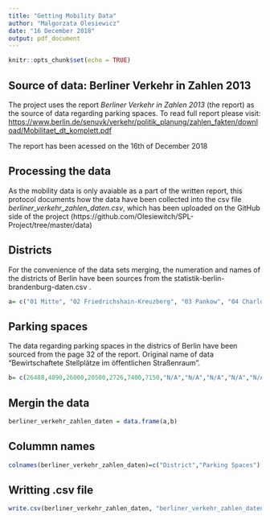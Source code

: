 ```yaml
---
title: "Getting Mobility Data"
author: "Malgorzata Olesiewicz"
date: "16 December 2018"
output: pdf_document
---
```


```r
knitr::opts_chunk$set(echo = TRUE)
```

## Source of data: Berliner Verkehr in Zahlen 2013

The project uses the report *Berliner Verkehr in Zahlen 2013* (the report) as the source of data regarding parking spaces. To read full report please visit: <https://www.berlin.de/senuvk/verkehr/politik_planung/zahlen_fakten/download/Mobilitaet_dt_komplett.pdf>

The report has been acessed on the 16th of December 2018

## Processing the data

As the mobility data is only avaiable as a part of the written report, this protocol documents how the data have been collected into the csv file *berliner_verkehr_zahlen_daten.csv*, which has been uploaded on the GitHub side of the project (https://github.com/Olesiewitch/SPL-Project/tree/master/data)


## Districts 

For the convenience of the data sets merging, the numeration and names of the districts of Berlin have been sources from the statistik-berlin-brandenburg-daten.csv . 
```r
a= c("01 Mitte", "02 Friedrichshain-Kreuzberg", "03 Pankow", "04 Charlottenburg-Wilmersdorf", "05 Spandau", "06 Steglitz-Zehlendorf", "07 Tempelhof-Schöneberg", "08 Neukölln", "09 Treptow-Köpenick", "10 Marzahn-Hellersdorf", "11 Lichtenberg", "12 Reinickendorf")
```

## Parking spaces 

The data regarding parking spaces in the districs of Berlin have been sourced from the page 32 of the report. Original name of data "Bewirtschaftete Stellplätze im öffentlichen  Straßenraum". 

```r
b= c(26488,4090,26000,20500,2726,7400,7150,"N/A","N/A","N/A","N/A","N/A")
```

## Mergin the data 

```r
berliner_verkehr_zahlen_daten = data.frame(a,b) 
```
## Colummn names
```r
colnames(berliner_verkehr_zahlen_daten)=c("District","Parking Spaces")
```

## Writting .csv file 

```r
write.csv(berliner_verkehr_zahlen_daten, "berliner_verkehr_zahlen_daten.csv")
```

